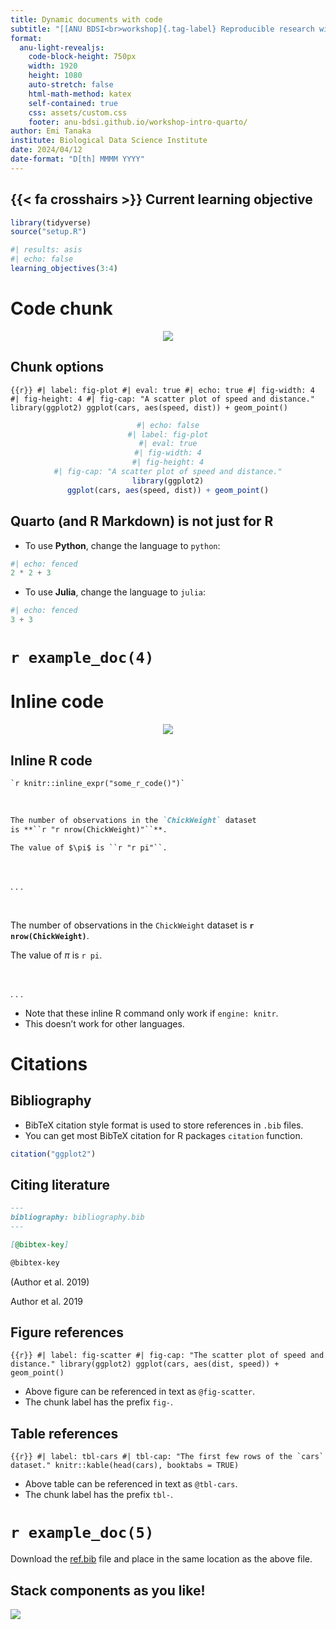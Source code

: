 ```yaml
---
title: Dynamic documents with code
subtitle: "[[ANU BDSI<br>workshop]{.tag-label} Reproducible research with Quarto]{.tag-workshop}"
format:
  anu-light-revealjs:
    code-block-height: 750px
    width: 1920
    height: 1080
    auto-stretch: false
    html-math-method: katex
    self-contained: true
    css: assets/custom.css
    footer: anu-bdsi.github.io/workshop-intro-quarto/
author: Emi Tanaka
institute: Biological Data Science Institute
date: 2024/04/12
date-format: "D[th] MMMM YYYY"
---
```




## {{< fa crosshairs >}} Current learning objective

```r
library(tidyverse)
source("setup.R")
```


```r
#| results: asis 
#| echo: false
learning_objectives(3:4)
```


# Code chunk  {background-color="#F5EDDE"}

<center>

![](images/code-chunk.png)
</center>


## Chunk options 

```{{r}}
#| label: fig-plot
#| eval: true
#| echo: true
#| fig-width: 4
#| fig-height: 4
#| fig-cap: "A scatter plot of speed and distance."
library(ggplot2)
ggplot(cars, aes(speed, dist)) + geom_point()
```

<center>

```r
#| echo: false
#| label: fig-plot
#| eval: true
#| fig-width: 4
#| fig-height: 4
#| fig-cap: "A scatter plot of speed and distance."
library(ggplot2)
ggplot(cars, aes(speed, dist)) + geom_point()
```

</center>


## Quarto (and R Markdown) is not just for R

- To use **Python**, change the language to `python`: 

```python
#| echo: fenced
2 * 2 + 3
```

- To use **Julia**, change the language to `julia`: 

```julia
#| echo: fenced
3 + 3
```

# `r example_doc(4)`

# Inline code {background-color="#F5EDDE"}

<center>
![](images/inline-code.png)
</center>

## Inline R code

```
`r knitr::inline_expr("some_r_code()")`
```

<br>

::: text

```markdown 
The number of observations in the `ChickWeight` dataset 
is **``r "r nrow(ChickWeight)"``**.

The value of $\pi$ is ``r "r pi"``.
```

:::

<br>

. . . 

::: {.output .pl3 .pr3}

<br>

The number of observations in the `ChickWeight` dataset 
is **`r nrow(ChickWeight)`**.

The value of $\pi$ is `r pi`.

<br>

:::

. . . 

- Note that these inline R command only work if `engine: knitr`. 
- This doesn't work for other languages.


# Citations {background-color="#F5EDDE"}

## Bibliography

* BibTeX citation style format is used to store references in `.bib` files.
* You can get most BibTeX citation for R packages `citation` function. 

```r
citation("ggplot2")
```

## Citing literature

```markdown
---
bibliography: bibliography.bib
---

[@bibtex-key]

@bibtex-key
```

(Author et al. 2019)

Author et al. 2019

## Figure references

```{{r}}
#| label: fig-scatter
#| fig-cap: "The scatter plot of speed and distance."
library(ggplot2)
ggplot(cars, aes(dist, speed)) + geom_point()
```

* Above figure can be referenced in text as `@fig-scatter`.
* The chunk label has the prefix `fig-`.

## Table references


```{{r}}
#| label: tbl-cars
#| tbl-cap: "The first few rows of the `cars` dataset."
knitr::kable(head(cars), booktabs = TRUE)
```

* Above table can be referenced in text as `@tbl-cars`.
* The chunk label has the prefix `tbl-`.

# `r example_doc(5)`

Download the <a href="/exercises/ref.bib" download>ref.bib</a> file and place in the same location as the above file.

## Stack components as you like!

![](images/quarto-stack.png)